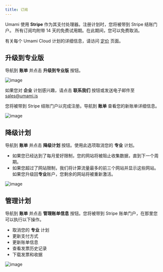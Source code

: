 ```yaml
---
title: 订阅
---
```


Umami 使用 **Stripe** 作为其支付处理器。注册计划时，您将被带到 Stripe 结账门户。
所有订阅均附带 14 天的免费试用期。在此期间，您可以免费取消。

有关每个 Umami Cloud 计划的详细信息，请访问 [定价](https://umami.is/pricing) 页面。

## 升级到专业版

导航到 **账单** 并点击 **升级到专业版** 按钮。

![image](/images/cloud/billing-plans.png)

如果您对 **企业** 计划感兴趣，请点击 **联系我们** 按钮或发送电子邮件至 sales@umami.is

您将被带到 Stripe 结账门户以完成注册。导航到 **账单** 查看您的新账单详细信息。

![image](/images/cloud/billing-details.png)

## 降级计划

导航到 **账单** 并点击 **降级计划** 按钮。使用此选项取消您的 **专业** 计划。

- 如果您已经达到了每月爱好限制，您的网站将被阻止收集数据，直到下一个周期。
- 如果您超过了网站限制，我们将计算流量最多的前三个网站并显示这些网站。如果您升级回**专业**账户，您剩余的网站将被重新激活。

![image](/images/cloud/billing-downgrade-plan.png)

## 管理计划

导航到 **账单** 并点击 **管理账单信息** 按钮。您将被带到 Stripe 账单门户，在那里您可以执行以下操作。

- 取消您的 **专业** 计划
- 更新支付方式
- 更新账单信息
- 查看发票历史记录
- 下载发票和收据

![image](/images/cloud/billing-manage-plan.png)